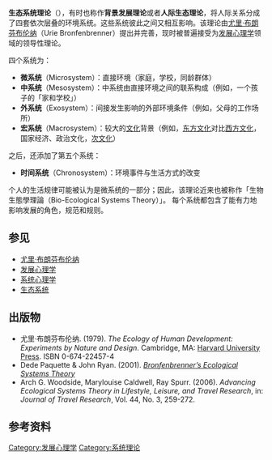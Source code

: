{{human growth and development}}
'''生态系统理论'''（{{lang-en|ecological systems theory}}），有时也称作'''背景发展理论'''或者'''人际生态理论'''，将人际关系分成了四套依次层叠的环境系统。这些系统彼此之间又相互影响。该理论由[[尤里·布朗芬布伦纳|尤里·布朗芬布伦纳]]（Urie Bronfenbrenner）提出并完善，现时被普遍接受为[[发展心理学|发展心理学]]领域的领导性理论。

四个系统为：
* '''微系统'''（Microsystem）：直接环境（家庭，学校，同龄群体）
* '''中系统'''（Mesosystem）：中系统由直接环境之间的联系构成（例如，一个孩子的「家和学校」）
* '''外系统'''（Exosystem）：间接发生影响的外部环境条件（例如，父母的工作场所）
* '''宏系统'''（Macrosystem）：较大的[[文化|文化]]背景（例如，[[东方文化|东方文化]]对比[[西方文化|西方文化]]，国家经济、政治文化，[[次文化|次文化]]）

之后，还添加了第五个系统：
* '''时间系统'''（Chronosystem）：环境事件与生活方式的改变

个人的生活规律可能被认为是微系统的一部分；因此，该理论近来也被称作「生物生態學理論（Bio-Ecological Systems Theory）」。
每个系统都包含了能有力地影响发展的角色，规范和规则。

== 参见 ==
* [[尤里·布朗芬布伦纳|尤里·布朗芬布伦纳]]
* [[发展心理学|发展心理学]]
* [[系统心理学|系统心理学]]
* [[生态系统|生态系统]]

== 出版物 ==
* 尤里·布朗芬布伦纳. (1979). ''The Ecology of Human Development: Experiments by Nature and Design''. Cambridge, MA: [[Harvard_University_Press|Harvard University Press]]. ISBN 0-674-22457-4
* Dede Paquette & John Ryan. (2001). [https://web.archive.org/web/20070928164029/http://pt3.nl.edu/paquetteryanwebquest.pdf ''Bronfenbrenner’s Ecological Systems Theory'']
* Arch G. Woodside, Marylouise Caldwell, Ray Spurr. (2006). ''Advancing Ecological Systems Theory in Lifestyle, Leisure, and Travel Research'', in: ''Journal of Travel Research'', Vol. 44, No. 3, 259-272.

== 参考资料 ==
{{reflist}}

[[Category:发展心理学|Category:发展心理学]]
[[Category:系统理论|Category:系统理论]]